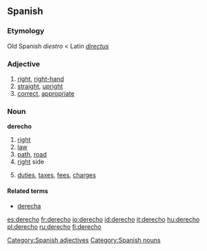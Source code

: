 ==Spanish==

===Etymology===
Old Spanish ''diestro'' < Latin ''[[directus]]''

===Adjective===
{{es-adj|f=derecha}}

#[[right]], [[right-hand]]
#[[straight]], [[upright]]
#[[correct]], [[appropriate]]

===Noun===
'''derecho''' {{m}}

# [[right]] {{italbrac|direction|entitlement}}
# [[law]]
# [[path]], [[road]]
# [[right]] side
# {{plural}} [[duties]], [[tax]]es, [[fee]]s, [[charge]]s

====Related terms====
*[[derecha]] {{f}}

[[Category:Spanish adjectives]]
[[Category:Spanish nouns]]

[[es:derecho]]
[[fr:derecho]]
[[io:derecho]]
[[id:derecho]]
[[it:derecho]]
[[hu:derecho]]
[[pl:derecho]]
[[ru:derecho]]
[[fi:derecho]]